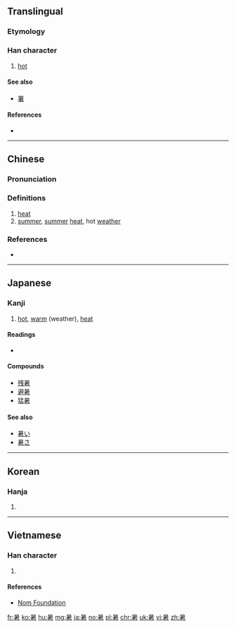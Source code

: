 {{also|者}}
==Translingual==

===Etymology===
{{Han compound|日|者|c1=s|c2=p|ls=psc}}

===Han character===
{{Han char|rn=72|rad=日|as=08|sn=12|four=60604|canj=AJKA|ids=⿱日者}}

# [[hot]]

====See also====
* [[署]]<!-- Graphically similar -->

====References====
* {{Han ref|kx=0498.130|dkj=14031|dj=0866.110|hdz=21516.020|uh=6691|ud=26257|bh=B4BB|bd=46267}}

----

==Chinese==
{{zh-forms}}

===Pronunciation===
{{zh-pron
|m=shǔ
|c=syu2
|mc=y
|oc=y
|ma=
|cat=a
}}

===Definitions===
# [[heat]]
# [[summer]], [[summer]] [[heat]], hot [[weather]]

===References===
* {{cite web
| url = http://www.mdbg.net/chindict/chindict.php?page=worddict&wdrst=0&wdqb=暑
| title = 暑
| work = MDBG English to Chinese dictionary ( Based on CC-CEDICT )
| language = Mandarin/English
| accessdate = 2014-03-14}}

----

==Japanese==

===Kanji===
{{ja-kanji|grade=3|rs=日08}}

# [[hot]], [[warm]] (weather), [[heat]]

====Readings====
* {{ja-readings|on=[[しょ]] (sho)|kun=[[あつい]] (atsui), [[あつさ]] (atsusa)}}

====Compounds====
* [[残暑]]
* [[避暑]]
* [[猛暑]]

====See also====
* [[暑い]]
* [[暑さ]]

----

==Korean==

===Hanja===
{{ko-hanja|hangeul=서|eumhun=|rv=seo|mr=sŏ|y=se}}

# {{defn|lang=ko|sort=日08}}

----

==Vietnamese==

===Han character===
{{vi-readings|rs=日08| hanviet = thử}}

# {{defn|lang=vi|sort=日08}}

====References====
*[http://nomfoundation.org/common/nom_details.php?codepoint=6691 Nom Foundation]

[[fr:暑]]
[[ko:暑]]
[[hu:暑]]
[[mg:暑]]
[[ja:暑]]
[[no:暑]]
[[pl:暑]]
[[chr:暑]]
[[uk:暑]]
[[vi:暑]]
[[zh:暑]]